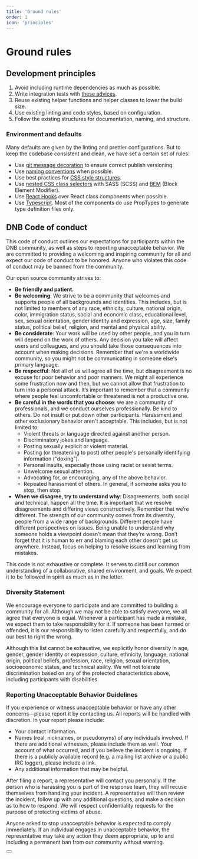 ```yaml
---
title: 'Ground rules'
order: 1
icon: 'principles'
---
```



# Ground rules

## Development principles

1. Avoid including runtime dependencies as much as possible.
1. Write integration tests with [these advices](/uilib/usage/best-practices/for-testing#integration-tests).
1. Reuse existing helper functions and helper classes to lower the build size.
1. Use existing linting and code styles, based on configuration.
1. Follow the existing structures for documentation, naming, and structure.

### Environment and defaults

Many defaults are given by the linting and prettier configurations. But to keep the codebase consistent and clean, we have set a certain set of rules:

- Use [git message decoration](/contribute/style-guides/git) to ensure correct publish versioning.
- Use [naming conventions](/contribute/style-guides/naming) when possible.
- Use best practices for [CSS style structures](/uilib/usage/best-practices/for-styling#structure).
- Use [nested CSS class selectors](https://medium.com/@andrew_barnes/bem-and-sass-a-perfect-match-5e48d9bc3894) with SASS (SCSS) and [BEM](http://getbem.com/naming/) (Block Element Modifier).
- Use [React Hooks](https://react.dev/reference/react/hooks) over React class components when possible.
- Use [Typescript](https://www.typescriptlang.org). Most of the components do use PropTypes to generate type definition files only.

## DNB Code of conduct

This code of conduct outlines our expectations for participants within the DNB community, as well as steps to reporting unacceptable behavior. We are committed to providing a welcoming and inspiring community for all and expect our code of conduct to be honored. Anyone who violates this code of conduct may be banned from the community.

Our open source community strives to:

- **Be friendly and patient.**
- **Be welcoming**: We strive to be a community that welcomes and supports people of all backgrounds and identities. This includes, but is not limited to members of any race, ethnicity, culture, national origin, color, immigration status, social and economic class, educational level, sex, sexual orientation, gender identity and expression, age, size, family status, political belief, religion, and mental and physical ability.
- **Be considerate**: Your work will be used by other people, and you in turn will depend on the work of others. Any decision you take will affect users and colleagues, and you should take those consequences into account when making decisions. Remember that we're a worldwide community, so you might not be communicating in someone else's primary language.
- **Be respectful**: Not all of us will agree all the time, but disagreement is no excuse for poor behavior and poor manners. We might all experience some frustration now and then, but we cannot allow that frustration to turn into a personal attack. It’s important to remember that a community where people feel uncomfortable or threatened is not a productive one.
- **Be careful in the words that you choose**: we are a community of professionals, and we conduct ourselves professionally. Be kind to others. Do not insult or put down other participants. Harassment and other exclusionary behavior aren't acceptable. This includes, but is not limited to:
  - Violent threats or language directed against another person.
  - Discriminatory jokes and language.
  - Posting sexually explicit or violent material.
  - Posting (or threatening to post) other people's personally identifying information ("doxing").
  - Personal insults, especially those using racist or sexist terms.
  - Unwelcome sexual attention.
  - Advocating for, or encouraging, any of the above behavior.
  - Repeated harassment of others. In general, if someone asks you to stop, then stop.
- **When we disagree, try to understand why**: Disagreements, both social and technical, happen all the time. It is important that we resolve disagreements and differing views constructively. Remember that we’re different. The strength of our community comes from its diversity, people from a wide range of backgrounds. Different people have different perspectives on issues. Being unable to understand why someone holds a viewpoint doesn’t mean that they’re wrong. Don’t forget that it is human to err and blaming each other doesn’t get us anywhere. Instead, focus on helping to resolve issues and learning from mistakes.

This code is not exhaustive or complete. It serves to distill our common understanding of a collaborative, shared environment, and goals. We expect it to be followed in spirit as much as in the letter.

### Diversity Statement

We encourage everyone to participate and are committed to building a community for all. Although we may not be able to satisfy everyone, we all agree that everyone is equal. Whenever a participant has made a mistake, we expect them to take responsibility for it. If someone has been harmed or offended, it is our responsibility to listen carefully and respectfully, and do our best to right the wrong.

Although this list cannot be exhaustive, we explicitly honor diversity in age, gender, gender identity or expression, culture, ethnicity, language, national origin, political beliefs, profession, race, religion, sexual orientation, socioeconomic status, and technical ability. We will not tolerate discrimination based on any of the protected characteristics above, including participants with disabilities.

### Reporting Unacceptable Behavior Guidelines

If you experience or witness unacceptable behavior or have any other concerns—please report it by contacting us. All reports will be handled with discretion. In your report please include:

- Your contact information.
- Names (real, nicknames, or pseudonyms) of any individuals involved. If there are additional witnesses, please
  include them as well. Your account of what occurred, and if you believe the incident is ongoing. If there is a publicly available record (e.g. a mailing list archive or a public IRC logger), please include a link.
- Any additional information that may be helpful.

After filing a report, a representative will contact you personally. If the person who is harassing you is part of the response team, they will recuse themselves from handling your incident. A representative will then review the incident, follow up with any additional questions, and make a decision as to how to respond. We will respect confidentiality requests for the purpose of protecting victims of abuse.

Anyone asked to stop unacceptable behavior is expected to comply immediately. If an individual engages in unacceptable behavior, the representative may take any action they deem appropriate, up to and including a permanent ban from our community without warning.

<Section style_type="mint-green" spacing>
  <Button
    href="/issue"
    size="large"
    text="Starter"
    target="_blank_"
    variant="secondary"
  />
</Section>
